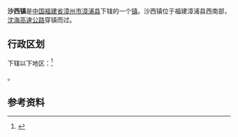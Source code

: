 {{中国乡级行政区|35/06/23/114/000
| 行政区全称 = 沙西镇
| 景观照片文件名 =
| 景观照片描述 =
| 汉语拼音 =Shaxi
| 通用拼音 =
| 注音符號 =
| 其它标音类型1 =
| 其它标音1 =
| 其它标音类型2 =
| 其它标音2 =
| 其它语言类型1 =
| 其它语言地名1 =
| 其它语言类型2 =
| 其它语言地名2 =
| 上级行政区 = [[福建省|福建省]][[漳州市|漳州市]][[漳浦县|漳浦县]]
| 行政区类别 = [[镇|镇]]
| 总面积 =76.5[[平方公里|平方公里]]
| 户籍人口 =45000人
| 户籍人口年份 =2005年
| 常住人口 =
| 常住人口年份 =
| 人口密度 =588人/平方公里
| 行政区划 =辖14个行政村
| 官方网站 =
| 政府驻地 =
| 邮政编码 =
| 电话区号 = 596
| 毗邻行政区 =
| 位置图文件名 =
| 位置图描述 =
}}
'''沙西镇'''是[[中华人民共和国|中国]][[福建省|福建省]][[漳州市|漳州市]][[漳浦县|漳浦县]]下辖的一个[[镇|镇]]。沙西镇位于福建漳浦县西南部，[[沈海高速公路|沈海高速公路]]穿镇而过。

== 行政区划 ==
{{PAGENAMEBASE}}下辖以下地区：<ref>{{PRC admin/ref sgc|35/06/23/114/000}}</ref>

{{PRC admin/children|35/06/23/114/000}}。

== 参考资料 ==

{{reflist}}

{{PRC admin/navcat|35/06/23/114/000}}